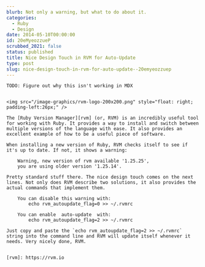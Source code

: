 ```yaml
---
blurb: Not only a warning, but what to do about it.
categories:
  - Ruby
  - Design
date: 2014-05-10T00:00:00
id: 20eMyeozzueP
scrubbed_2021: false
status: published
title: Nice Design Touch in RVM for Auto-Update
type: post
slug: nice-design-touch-in-rvm-for-auto-update--20emyeozzuep
---
```


```
TODO: Figure out why this isn't working in MDX


<img src="/image-graphics/rvm-logo-200x200.png" style="float: right; padding-left:26px;" />

The [Ruby Version Manager][rvm] (or, RVM) is an incredibly useful tool for working with Ruby. It provides a way to install and switch between multiple versions of the language with ease. It also provides an excellent example of how to be a useful piece of software. 

When installing a new version of Ruby, RVM checks itself to see if it's up to date. If not, it shows a warning:

    Warning, new version of rvm available '1.25.25', 
    you are using older version '1.25.14'.

Pretty standard stuff there. The nice design touch comes on the next lines. Not only does RVM describe two solutions, it also provides the actual commands that implement them. 

    You can disable this warning with:
        echo rvm_autoupdate_flag=0 >> ~/.rvmrc
    
    You can enable  auto-update  with:  
        echo rvm_autoupdate_flag=2 >> ~/.rvmrc

Just copy and paste the `echo rvm_autoupdate_flag=2 >> ~/.rvmrc` string into the command line and RVM will update itself whenever it needs. Very nicely done, RVM.


[rvm]: https://rvm.io
```